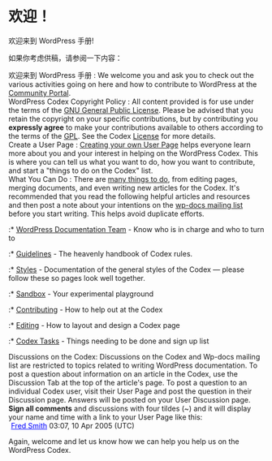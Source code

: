 {{Languages|
{{en|Template:Welcome}}
{{zh-cn|模板:欢迎}}
}}
= 欢迎！ =
欢迎来到 WordPress 手册!

如果你考虑供稿，请参阅一下内容：
; 欢迎来到 WordPress 手册 : We welcome you and ask you to check out the various activities going on here and how to contribute to WordPress at the [[Codex:Community_Portal|Community Portal]].
; WordPress Codex Copyright Policy : All content provided is for use under the terms of the [[GPL|GNU General Public License]]. Please be advised that you retain the copyright on your specific contributions, but by contributing you <strong>expressly agree</strong> to make your contributions available to others according to the terms of the [[GPL]].  See the Codex [[License]] for more details.
; Create a User Page : [[Codex:Creating a User Page|Creating your own User Page]] helps everyone learn more about you and your interest in helping on the WordPress Codex. This is where you can tell us what you want to do, how you want to contribute, and start a "things to do on the Codex" list.
; What You Can Do : There are [[Codex:Contributing|many things to do]], from editing pages, merging documents, and even writing new articles for the Codex. It's recommended that you read the following helpful articles and resources and then post a note about your intentions on the [http://lists.automattic.com/mailman/listinfo/wp-docs wp-docs mailing list] before you start writing.  This helps avoid duplicate efforts.

:* [[Documentation_team|WordPress Documentation Team]] - Know who is in charge and who to turn to
:* [[Codex:Guidelines|Guidelines]] - The heavenly handbook of Codex rules.
:* [[Codex:Styles|Styles]] - Documentation of the general styles of the Codex — please follow these so pages look well together.
:* [[Sandbox]] - Your experimental playground
:* [[Codex:Contributing|Contributing]] - How to help out at the Codex
:* [[Help:Editing|Editing]] - How to layout and design a Codex page
:* [[Codex:Tasks|Codex Tasks]] - Things needing to be done and sign up list

;Discussions on the Codex: Discussions on the Codex and Wp-docs mailing list are restricted to topics related to writing WordPress documentation. To post a question about information on an article in the Codex, use the Discussion Tab at the top of the article's page. To post a question to an individual Codex user, visit their User Page and post the question in their Discussion page.  Answers will be posted on your User Discussion page.  '''Sign all comments''' and discussions with four tildes (~) and it will display your name and time with a link to your User Page like this: <br/><span style="color:blue; margin-left: 5px;"><u>Fred Smith</u></span> 03:07, 10 Apr 2005 (UTC)

Again, welcome and let us know how we can help you help us on the WordPress Codex.